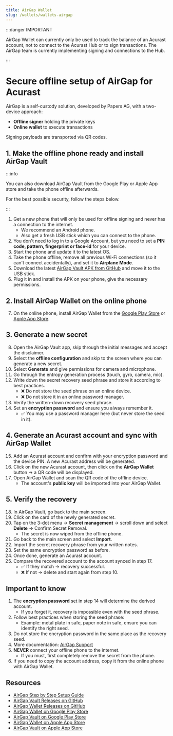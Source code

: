 ```yaml
---
title: AirGap Wallet
slug: /wallets/wallets-airgap
---
```



:::danger IMPORTANT

AirGap Wallet can currently only be used to track the balance of an Acurast account, not to connect to the Acurast Hub or to sign transactions. The AirGap team is currently implementing signing and connections to the Hub.

:::

# Secure offline setup of AirGap for Acurast

AirGap is a self-custody solution, developed by Papers AG, with a two-device approach:

- **Offline signer** holding the private keys
- **Online wallet** to execute transactions

Signing payloads are transported via QR codes.

## 1. Make the offline phone ready and install AirGap Vault

:::info

You can also download AirGap Vault from the Google Play or Apple App store and take the phone offline afterwards.

For the best possible security, follow the steps below.

:::

1. Get a new phone that will only be used for offline signing and never has a connection to the internet.
   - We recommend an Android phone.
   - Also get a fresh USB stick which you can connect to the phone.
2. You don't need to log in to a Google Account, but you need to set a **PIN code, pattern, fingerprint or face-id** for your device.
3. Start the phone and update it to the latest OS.
4. Take the phone offline, remove all previous Wi-Fi connections (so it can't connect accidentally), and set it to **Airplane Mode**.
5. Download the latest [AirGap Vault APK from GitHub](https://github.com/airgap-it/airgap-vault/releases) and move it to the USB stick.
6. Plug it in and install the APK on your phone, give the necessary permissions.

## 2. Install AirGap Wallet on the online phone

7. On the online phone, install AirGap Wallet from the [Google Play Store](https://play.google.com/store/apps/details?id=it.airgap.wallet) or [Apple App Store](https://apps.apple.com/app/airgap-wallet/id1420996542).

## 3. Generate a new secret

8. Open the AirGap Vault app, skip through the initial messages and accept the disclaimer.
9. Select the **offline configuration** and skip to the screen where you can generate a new secret.
10. Select **Generate** and give permissions for camera and microphone.
11. Go through the entropy generation process (touch, gyro, camera, mic).
12. Write down the secret recovery seed phrase and store it according to best practices.
    - ❌ Do not store the seed phrase on an online device.
    - ❌ Do not store it in an online password manager.
13. Verify the written-down recovery seed phrase.
14. Set an **encryption password** and ensure you always remember it.
    - ✅ You may use a password manager here (but never store the seed in it).

## 4. Generate an Acurast account and sync with AirGap Wallet

15. Add an Acurast account and confirm with your encryption password and the device PIN. A new Acurast address will be generated.
16. Click on the new Acurast account, then click on the **AirGap Wallet** button → a QR code will be displayed.
17. Open AirGap Wallet and scan the QR code of the offline device.
    - The account's **public key** will be imported into your AirGap Wallet.

## 5. Verify the recovery

18. In AirGap Vault, go back to the main screen.
19. Click on the card of the newly generated secret.
20. Tap on the 3-dot menu → **Secret management** → scroll down and select **Delete** → Confirm Secret Removal.
    - The secret is now wiped from the offline phone.
21. Go back to the main screen and select **Import**.
22. Import the secret recovery phrase from your written notes.
23. Set the same encryption password as before.
24. Once done, generate an Acurast account.
25. Compare the recovered account to the account synced in step 17.
    - ✅ If they match → recovery successful.
    - ❌ If not → delete and start again from step 10.

## Important to know

1. The **encryption password** set in step 14 will determine the derived account.
   - If you forget it, recovery is impossible even with the seed phrase.
2. Follow best practices when storing the seed phrase:
   - Example: metal plate in safe, paper note in safe, ensure you can identify the right seed.
3. Do not store the encryption password in the same place as the recovery seed.
4. More documentation: [AirGap Support](https://support.airgap.it/)
5. **NEVER** connect your offline phone to the internet.
   - If you must, first completely remove the secret from the phone.
6. If you need to copy the account address, copy it from the online phone with AirGap Wallet.

## Resources

- [AirGap Step by Step Setup Guide](https://support.airgap.it/guides/step-by-step-guide/)
- [AirGap Vault Releases on GitHub](https://github.com/airgap-it/airgap-vault/releases)
- [AirGap Wallet Releases on GitHub](https://github.com/airgap-it/airgap-wallet/releases)
- [AirGap Wallet on Google Play Store](https://play.google.com/store/apps/details?id=it.airgap.wallet)
- [AirGap Vault on Google Play Store](https://play.google.com/store/apps/details?id=it.airgap.vault)
- [AirGap Wallet on Apple App Store](https://apps.apple.com/app/airgap-wallet/id1420996542)
- [AirGap Vault on Apple App Store](https://apps.apple.com/app/airgap-vault/id1417126841)
